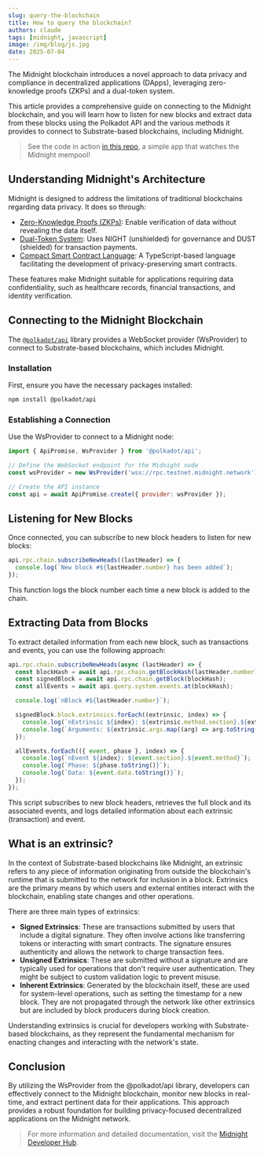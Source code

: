 ```yaml
---
slug: query-the-blockchain
title: How to query the blockchain?
authors: claude
tags: [midnight, javascript]
image: /img/blog/js.jpg
date: 2025-07-04
---
```


The Midnight blockchain introduces a novel approach to data privacy and compliance in decentralized applications (DApps), leveraging zero-knowledge proofs (ZKPs) and a dual-token system. 

This article provides a comprehensive guide on connecting to the Midnight blockchain, and you will learn how to listen for new blocks and extract data from these blocks using the Polkadot API and the various methods it provides to connect to Substrate-based blockchains, including Midnight.

<!--truncate-->

> See the code in action [in this repo](https://github.com/claudebarde/midnight-mempool), a simple app that watches the Midnight mempool!

## **Understanding Midnight's Architecture**

Midnight is designed to address the limitations of traditional blockchains regarding data privacy. It does so through:

- [Zero-Knowledge Proofs (ZKPs)](https://www.google.com/url?q=https://docs.midnight.network/learn/glossary%23zero-knowledge-proof-zkp&sa=D&source=docs&ust=1751469460016839&usg=AOvVaw0GBVs0ZrYgq8Eggpat3hpn): Enable verification of data without revealing the data itself.  
- [Dual-Token System](https://www.google.com/url?q=https://docs.midnight.network/learn/introduction/native-token/about-dust&sa=D&source=docs&ust=1751469460016900&usg=AOvVaw1yvGgY8EL1yJB3W61g1LQq): Uses NIGHT (unshielded) for governance and DUST (shielded) for transaction payments.  
- [Compact Smart Contract Language](https://www.google.com/url?q=https://docs.midnight.network/develop/reference/compact/&sa=D&source=docs&ust=1751469460016917&usg=AOvVaw0DQvxLVoHOxx7vIhTKZFnG): A TypeScript-based language facilitating the development of privacy-preserving smart contracts.

These features make Midnight suitable for applications requiring data confidentiality, such as healthcare records, financial transactions, and identity verification.

## Connecting to the Midnight Blockchain

The [`@polkadot/api`](https://polkadot.js.org/docs/api/) library provides a WebSocket provider (WsProvider) to connect to Substrate-based blockchains, which includes Midnight.

### Installation

First, ensure you have the necessary packages installed:

```bash  
npm install @polkadot/api  
```

### Establishing a Connection

Use the WsProvider to connect to a Midnight node:

```javascript  
import { ApiPromise, WsProvider } from '@polkadot/api';

// Define the WebSocket endpoint for the Midnight node  
const wsProvider = new WsProvider('wss://rpc.testnet.midnight.network');

// Create the API instance  
const api = await ApiPromise.create({ provider: wsProvider });  
```

## Listening for New Blocks

Once connected, you can subscribe to new block headers to listen for new blocks:

```javascript  
api.rpc.chain.subscribeNewHeads((lastHeader) => {  
  console.log(`New block #${lastHeader.number} has been added`);  
});  
```

This function logs the block number each time a new block is added to the chain.

## Extracting Data from Blocks

To extract detailed information from each new block, such as transactions and events, you can use the following approach:

```javascript  
api.rpc.chain.subscribeNewHeads(async (lastHeader) => {  
  const blockHash = await api.rpc.chain.getBlockHash(lastHeader.number);  
  const signedBlock = await api.rpc.chain.getBlock(blockHash);  
  const allEvents = await api.query.system.events.at(blockHash);

  console.log(`nBlock #${lastHeader.number}`);

  signedBlock.block.extrinsics.forEach((extrinsic, index) => {  
    console.log(`nExtrinsic ${index}: ${extrinsic.method.section}.${extrinsic.method.method}`);  
    console.log(`Arguments: ${extrinsic.args.map((arg) => arg.toString()).join(', ')}`);  
  });

  allEvents.forEach(({ event, phase }, index) => {  
    console.log(`nEvent ${index}: ${event.section}.${event.method}`);  
    console.log(`Phase: ${phase.toString()}`);  
    console.log(`Data: ${event.data.toString()}`);  
  });  
});  
```

This script subscribes to new block headers, retrieves the full block and its associated events, and logs detailed information about each extrinsic (transaction) and event.

## What is an extrinsic?

In the context of Substrate-based blockchains like Midnight, an extrinsic refers to any piece of information originating from outside the blockchain's runtime that is submitted to the network for inclusion in a block. Extrinsics are the primary means by which users and external entities interact with the blockchain, enabling state changes and other operations.

There are three main types of extrinsics:

- **Signed Extrinsics**: These are transactions submitted by users that include a digital signature. They often involve actions like transferring tokens or interacting with smart contracts. The signature ensures authenticity and allows the network to charge transaction fees.  
- **Unsigned Extrinsics**: These are submitted without a signature and are typically used for operations that don't require user authentication. They might be subject to custom validation logic to prevent misuse.  
- **Inherent Extrinsics**: Generated by the blockchain itself, these are used for system-level operations, such as setting the timestamp for a new block. They are not propagated through the network like other extrinsics but are included by block producers during block creation.

Understanding extrinsics is crucial for developers working with Substrate-based blockchains, as they represent the fundamental mechanism for enacting changes and interacting with the network's state.

## Conclusion 

By utilizing the WsProvider from the @polkadot/api library, developers can effectively connect to the Midnight blockchain, monitor new blocks in real-time, and extract pertinent data for their applications. This approach provides a robust foundation for building privacy-focused decentralized applications on the Midnight network.

> For more information and detailed documentation, visit the [Midnight Developer Hub](https://midnight.network/developer-hub).
